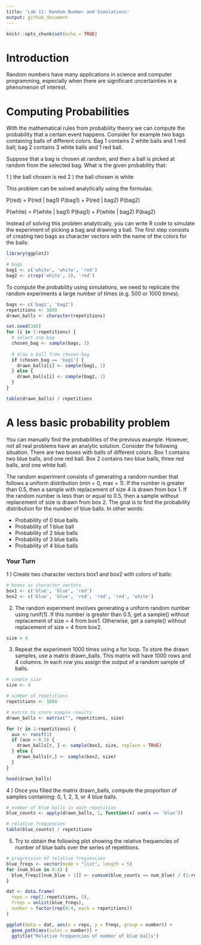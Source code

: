 ```yaml
---
title: 'Lab 11: Random Number and Simulations'
output: github_document
---
```


```r
knitr::opts_chunk$set(echo = TRUE)
```

# Introduction

Random numbers have many applications in science and computer programming, especially when there are significant uncertainties in a phenomenon of interest.

# Computing Probabilities

With the mathematical rules from probability theory we can compute the probability that a certain event happens. Consider for example two bags containing balls of different colors. Bag 1 contains 2 white balls and 1 red ball; bag 2 contains 3 white balls and 1 red ball.

Suppose that a bag is chosen at random, and then a ball is picked at random from the selected bag. What is the given probability that:

1 ) the ball chosen is red
2 ) the ball chosen is white

This problem can be solved analytically using the formulas:

P(red) = P(red | bag1) P(bag1) + P(red | bag2) P(bag2)

P(white) = P(white | bag1) P(bag1) + P(white | bag2) P(bag2)

Instead of solving this problem analytically, you can write R code to simulate the experiment of picking a bag and drawing a ball. The first step consists of creating two bags as character vectors with the name of the colors for the balls:

```r
library(ggplot2)

# bags
bag1 <- c('white', 'white', 'red')
bag2 <- c(rep('white', 3), 'red')
```

To compute the probability using simulations, we need to replicate the random experiments a large number of times (e.g. 500 or 1000 times).

```r
bags <- c('bag1', 'bag2')
repetitions <- 1000
drawn_balls <- character(repetitions)

set.seed(345)
for (i in 1:repetitions) {
  # select one bag
  chosen_bag <- sample(bags, 1)
  
  # draw a ball from chosen bag
  if (chosen_bag == 'bag1') {
    drawn_balls[i] <- sample(bag1, 1)
  } else {
    drawn_balls[i] <- sample(bag2, 1)
  }
}

table(drawn_balls) / repetitions
```

# A less basic probability problem

You can manually find the probabilities of the previous example. However, not all real problems have an analytic solution. Consider the following situation. There are two boxes with balls of different colors. Box 1 contains two blue balls, and one red ball. Box 2 contains two blue balls, three red balls, and one white ball.

The random experiment consists of generating a random number that follows a uniform distribution (min = 0, max = 1). If the number is greater than 0.5, then a sample with replacement of size 4 is drawn from box 1. If the random number is less than or equal to 0.5, then a sample without replacement of size is drawn from box 2. The goal is to find the probability distribution for the number of blue balls. In other words:

* Probability of 0 blue balls
* Probability of 1 blue ball
* Probability of 2 blue balls
* Probability of 3 blue balls
* Probability of 4 blue balls

### Your Turn

1 ) Create two character vectors box1 and box2 with colors of balls:
```r
# boxes as character vectors 
box1 <- c('blue', 'blue', 'red')
box2 <- c('blue', 'blue', 'red', 'red', 'red', 'white')
```

2) The random experiment involves generating a uniform random number using runif(1). If this number is greater than 0.5, get a sample() without replacement of size = 4 from box1. Otherwise, get a sample() without replacement of size = 4 from box2.
```r
size = 4
```

3) Repeat the experiment 1000 times using a for loop. To store the drawn samples, use a matrix drawn_balls. This matrix will have 1000 rows and 4 columns. In each row you assign the output of a random sample of balls.

```r
# sample size
size <- 4

# number of repetitions
repetitions <- 1000

# matrix to store sample results
drawn_balls <- matrix("", repetitions, size)

for (r in 1:repetitions) {
  aux <- runif(1)
  if (aux > 0.5) {
    drawn_balls[r, ] <- sample(box1, size, replace = TRUE)
  } else {
    drawn_balls[r,] <- sample(box2, size)
  }
}

head(drawn_balls)
```


4 ) Once you filled the matrix drawn_balls, compute the proportion of samples containing: 0, 1, 2, 3, or 4 blue balls.
```r
# number of blue balls in each repetition
blue_counts <- apply(drawn_balls, 1, function(x) sum(x == 'blue'))

# relative frequencies
table(blue_counts) / repetitions
```

5) Try to obtain the following plot showing the relative frequencies of number of blue balls over the series of repetitions.
```r
# progression of relative frequencies
blue_freqs <- vector(mode = "list", length = 5)
for (num_blue in 0:4) {
  blue_freqs[[num_blue + 1]] <- cumsum(blue_counts == num_blue) / (1:repetitions)
}

dat <- data.frame(
  reps = rep(1:repetitions, 5),
  freqs = unlist(blue_freqs),
  number = factor(rep(0:4, each = repetitions))
)

ggplot(data = dat, aes(x = reps, y = freqs, group = number)) +
  geom_path(aes(color = number)) +
  ggtitle("Relative frequencies of number of blue balls")


```
